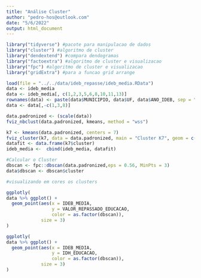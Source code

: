 ```yaml
---
title: "Análise Cluster"
author: "pedro-hos@outlook.com"
date: "5/6/2022"
output: html_document
---
```


```r
library("tidyverse") #pacote para manipulacao de dados
library("cluster") #algoritmo de cluster
library("dendextend") #compara dendogramas
library("factoextra") #algoritmo de cluster e visualizacao
library("fpc") #algoritmo de cluster e visualizacao
library("gridExtra") #para a funcao grid arrange
```


```r
load(file = "../../data/ideb_repasse/ideb_media.RData")
data <- ideb_media
data <- ideb_media[, c(1,2,3,5,6,8,10,11,13)]
rownames(data) <- paste(data$MUNICIPIO, data$UF, data$ANO_IDEB, sep = "-")
data <- data[,-c(1,3,8)]
```

```r
data.padronized <- (scale(data))
fviz_nbclust(data.padronized, kmeans, method = "wss")
```

```r
k7 <- kmeans(data.padronized, centers = 7)
fviz_cluster(k7, data = data.padronized, main = "Cluster K7", geom = c("point"))
datafit <- data.frame(k7$cluster)
ideb_media <-  cbind(ideb_media, datafit)
```

```r
#Calcular o Cluster
dbscan <- fpc::dbscan(data.padronized,eps = 0.56, MinPts = 3)
data$dbscan <- dbscan$cluster

#visualizando em cores os clusters

ggplotly(
data %>% ggplot() +
  geom_point(aes(x = IDEB_MEDIA,
                 y = VALOR_REPASSADO_EDUCACAO,
                 color = as.factor(dbscan)),
             size = 3)
)
```
```r
ggplotly(
data %>% ggplot() +
  geom_point(aes(x = IDEB_MEDIA,
                 y = IDH_EDUCACAO,
                 color = as.factor(dbscan)),
             size = 3)
)
```
```r

```



